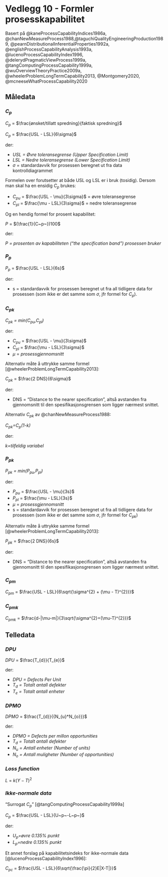 # Vedlegg 10 - Formler prosesskapabilitet {.unnumbered}

Basert på @kaneProcessCapabilityIndices1986a, @chanNewMeasureProcess1988,@taguchiQualityEngineeringProduction1989, @pearnDistributionalInferentialProperties1992a, @englishProcessCapabilityAnalysis1993a, @lucenoProcessCapabilityIndex1996, @delerydPragmaticViewProcess1999a, @tangComputingProcessCapability1999a, @wuOverviewTheoryPractice2009a, @wheelerProblemLongTermCapability2013, @Montgomery2020, @mcneeseWhatProcessCapability2020

## Måledata {.unnumbered}

### *C~p~* {.unnumbered}

*C~p~* = $\frac{ønsket/tillatt spredning}{faktisk spredning}$

*C~p~* = $\frac{USL - LSL}{6\sigma}$

der:

- *USL = Øvre toleransegrense (Upper Specification Limit)*
- *LSL = Nedre toleransegrense (Lower Specification Limit)*
- $\sigma$ = standardavvik for prosessen beregnet ut fra data kontrolldiagrammet

Formelen over forutsetter at både USL og LSL er i bruk (tosidig). Dersom man skal ha en ensidig *C~p~* brukes:

- *C~pu~* = $\frac{USL - \mu}{3\sigma}$ = øvre toleransegrense
- *C~pl~* = $\frac{\mu - LSL}{3\sigma}$ = nedre toleransegrense


Og en hendig formel for prosent kapabilitet:

*P* = $(\frac{1}{C~p~})100$

der:

*P = prosenten av kapabiliteten ("the specification band") prosessen bruker*

### *P~p~* {.unnumbered}

*P~p~* = $\frac{USL - LSL}{6s}$

der:

- s = standardavvik for prosessen beregnet ut fra all tidligere data for prosessen (som ikke er det samme som $\sigma$, jfr formel for *C~p~*).


### *C~pk~* {.unnumbered}

*C~pk~ = min(C~pu~,C~pl~)*

der:

- *C~pu~* = $\frac{USL - \mu}{3\sigma}$
- *C~pl~* = $\frac{\mu - LSL}{3\sigma}$
- $\mu$ = *prosessgjennomsnitt*

Alternativ måte å uttrykke samme formel [@wheelerProblemLongTermCapability2013]:

*C~pk~* = $\frac{2 DNS}{6\sigma}$

der:

- DNS = "Distance to the nearer specification", altså avstanden fra gjennomsnitt til den spesifikasjonsgrensen som ligger nærmest snittet. 

Alternativ *C~pk~* av @chanNewMeasureProcess1988:

*C~pk~=C~p~(1-k)*

der:

*k=tilfeldig variabel*

### *P~pk~* {.unnumbered}

*P~pk~ = min(P~pu~,P~pl~)*

der:

- *P~pu~* = $\frac{USL - \mu}{3s}$
- *P~pl~* = $\frac{\mu - LSL}{3s}$
- $\mu$ = *prosessgjennomsnitt*
- s = standardavvik for prosessen beregnet ut fra all tidligere data for prosessen (som ikke er det samme som $\sigma$, jfr formel for *C~pk~*)

Alternativ måte å uttrykke samme formel [@wheelerProblemLongTermCapability2013]:

*P~pk~* = $\frac{2 DNS}{6s}$

der:

- DNS = "Distance to the nearer specification", altså avstanden fra gjennomsnitt til den spesifikasjonsgrensen som ligger nærmest snittet. 

### *C~pm~* {.unnumbered}

*C~pm~* = $\frac{USL - LSL}{6\sqrt{\sigma^{2} + (\mu - T)^{2}}}$

### *C~pmk~* {.unnumbered}

*C~pmk~* = $\frac{d-|\mu-m|}{3\sqrt{\sigma^{2}+(\mu-T)^{2}}}$

## Telledata {.unnumbered}

### *DPU* {.unnumbered}

*DPU* = $\frac{T_{d}}{T_{e}}$

der:

- *DPU = Defects Per Unit*
- *T~d~ = Totalt antall defekter*
- *T~e~ = Totalt antall enheter*

### *DPMO* {.unnumbered}

*DPMO* = $\frac{T_{d}}{{N_{u}*N_{o}}}$

der:

- *DPMO = Defects per millon opportunities*
- *T~d~ = Totalt antall defekter*
- *N~u~ = Antall enheter (Number of units)*
- *N~o~ = Antall muligheter (Number of opportunities)*


### *Loss function* {.unnumbered}

*L* = $k(Y-T)^{2}$

### *Ikke-normale data* {.unnumbered}

"Surrogat *C~p~*" [@tangComputingProcessCapability1999a]

*C~p~* = $\frac{USL - LSL}{U~p~-L~p~}$

der:

- *U~p~=øvre 0.135% punkt*
- *L~p~=nedre 0.135% punkt*

Et annet forslag på kapabilitetsindeks for ikke-normale data [@lucenoProcessCapabilityIndex1996]:

*C~pc~* = $\frac{USL - LSL}{6\sqrt{\frac{\pi}{2}E|X-T|}}$